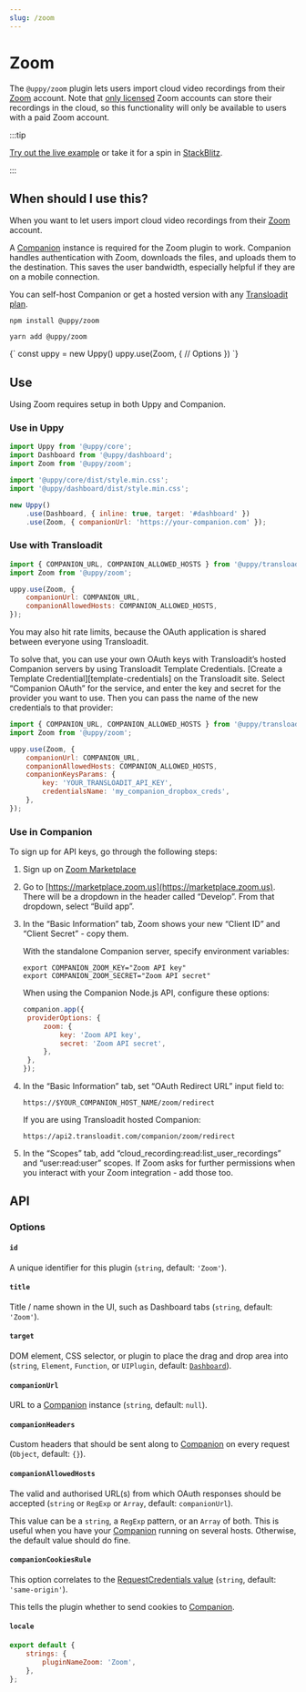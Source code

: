 ```yaml
---
slug: /zoom
---
```




# Zoom

The `@uppy/zoom` plugin lets users import cloud video recordings from their
[Zoom](https://zoom.com) account. Note that
[only licensed](https://support.zoom.com/hc/en/article?id=zm_kb&sysparm_article=KB0063923)
Zoom accounts can store their recordings in the cloud, so this functionality
will only be available to users with a paid Zoom account.

:::tip

[Try out the live example](/examples) or take it for a spin in
[StackBlitz](https://stackblitz.com/edit/vitejs-vite-zaqyaf?file=main.js).

:::

## When should I use this?

When you want to let users import cloud video recordings from their
[Zoom](https://zoom.com) account.

A [Companion](/docs/companion) instance is required for the Zoom plugin to work.
Companion handles authentication with Zoom, downloads the files, and uploads
them to the destination. This saves the user bandwidth, especially helpful if
they are on a mobile connection.

You can self-host Companion or get a hosted version with any
[Transloadit plan](https://transloadit.com/pricing/).

<Tabs>
  <TabItem value="npm" label="NPM" default>

```shell
npm install @uppy/zoom
```

  </TabItem>

  <TabItem value="yarn" label="Yarn">

```shell
yarn add @uppy/zoom
```

  </TabItem>

  <TabItem value="cdn" label="CDN">
    <UppyCdnExample>
      {`
        const uppy = new Uppy()
        uppy.use(Zoom, {
          // Options
        })
      `}
    </UppyCdnExample>
  </TabItem>
</Tabs>

## Use

Using Zoom requires setup in both Uppy and Companion.

### Use in Uppy

```js {10-13} showLineNumbers
import Uppy from '@uppy/core';
import Dashboard from '@uppy/dashboard';
import Zoom from '@uppy/zoom';

import '@uppy/core/dist/style.min.css';
import '@uppy/dashboard/dist/style.min.css';

new Uppy()
	.use(Dashboard, { inline: true, target: '#dashboard' })
	.use(Zoom, { companionUrl: 'https://your-companion.com' });
```

### Use with Transloadit

```js
import { COMPANION_URL, COMPANION_ALLOWED_HOSTS } from '@uppy/transloadit';
import Zoom from '@uppy/zoom';

uppy.use(Zoom, {
	companionUrl: COMPANION_URL,
	companionAllowedHosts: COMPANION_ALLOWED_HOSTS,
});
```

You may also hit rate limits, because the OAuth application is shared between
everyone using Transloadit.

To solve that, you can use your own OAuth keys with Transloadit’s hosted
Companion servers by using Transloadit Template Credentials. [Create a Template
Credential][template-credentials] on the Transloadit site. Select “Companion
OAuth” for the service, and enter the key and secret for the provider you want
to use. Then you can pass the name of the new credentials to that provider:

```js
import { COMPANION_URL, COMPANION_ALLOWED_HOSTS } from '@uppy/transloadit';
import Zoom from '@uppy/zoom';

uppy.use(Zoom, {
	companionUrl: COMPANION_URL,
	companionAllowedHosts: COMPANION_ALLOWED_HOSTS,
	companionKeysParams: {
		key: 'YOUR_TRANSLOADIT_API_KEY',
		credentialsName: 'my_companion_dropbox_creds',
	},
});
```

### Use in Companion

To sign up for API keys, go through the following steps:

1. Sign up on [Zoom Marketplace](https://marketplace.zoom.us)

2. Go to [https://marketplace.zoom.us](https://marketplace.zoom.us). There will
   be a dropdown in the header called “Develop”. From that dropdown, select
   “Build app”.

3. In the “Basic Information” tab, Zoom shows your new “Client ID” and “Client
   Secret” - copy them.

   With the standalone Companion server, specify environment variables:

   ```shell
   export COMPANION_ZOOM_KEY="Zoom API key"
   export COMPANION_ZOOM_SECRET="Zoom API secret"
   ```

   When using the Companion Node.js API, configure these options:

   ```js
   companion.app({
   	providerOptions: {
   		zoom: {
   			key: 'Zoom API key',
   			secret: 'Zoom API secret',
   		},
   	},
   });
   ```

4. In the “Basic Information” tab, set “OAuth Redirect URL” input field to:

   ```
   https://$YOUR_COMPANION_HOST_NAME/zoom/redirect
   ```

   If you are using Transloadit hosted Companion:

   ```
   https://api2.transloadit.com/companion/zoom/redirect
   ```

5. In the “Scopes” tab, add “cloud_recording:read:list_user_recordings” and
   “user:read:user” scopes. If Zoom asks for further permissions when you
   interact with your Zoom integration - add those too.

## API

### Options

#### `id`

A unique identifier for this plugin (`string`, default: `'Zoom'`).

#### `title`

Title / name shown in the UI, such as Dashboard tabs (`string`, default:
`'Zoom'`).

#### `target`

DOM element, CSS selector, or plugin to place the drag and drop area into
(`string`, `Element`, `Function`, or `UIPlugin`, default:
[`Dashboard`](/docs/dashboard)).

#### `companionUrl`

URL to a [Companion](/docs/companion) instance (`string`, default: `null`).

#### `companionHeaders`

Custom headers that should be sent along to [Companion](/docs/companion) on
every request (`Object`, default: `{}`).

#### `companionAllowedHosts`

The valid and authorised URL(s) from which OAuth responses should be accepted
(`string` or `RegExp` or `Array`, default: `companionUrl`).

This value can be a `string`, a `RegExp` pattern, or an `Array` of both. This is
useful when you have your [Companion](/docs/companion) running on several hosts.
Otherwise, the default value should do fine.

#### `companionCookiesRule`

This option correlates to the
[RequestCredentials value](https://developer.mozilla.org/en-US/docs/Web/API/Request/credentials)
(`string`, default: `'same-origin'`).

This tells the plugin whether to send cookies to [Companion](/docs/companion).

#### `locale`

```js
export default {
	strings: {
		pluginNameZoom: 'Zoom',
	},
};
```
